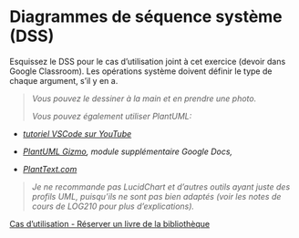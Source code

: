 # Diagrammes de séquence système (DSS)

Esquissez le DSS pour le cas d'utilisation joint à cet exercice (devoir
dans Google Classroom). Les opérations système doivent définir le type
de chaque argument, s'il y en a.

> *Vous pouvez le dessiner à la main et en prendre une photo.*
>
> *Vous pouvez également utiliser PlantUML:*

-   [*tutoriel VSCode sur  YouTube*](https://www.youtube.com/watch?v=xkwJ9GwgZJU)

-   *[PlantUML Gizmo](https://gsuite.google.com/marketplace/app/plantuml_gizmo/950520042571), module supplémentaire Google Docs,*

-   [*PlantText.com*](https://www.planttext.com/)

> *Je ne recommande pas LucidChart et d'autres outils ayant juste des
> profils UML, puisqu'ils ne sont pas bien adaptés (voir les notes de
> cours de LOG210 pour plus d'explications).*

[Cas d'utilisation - Réserver un livre de la bibliothèque](#sec-CU_Réserver_livre)
